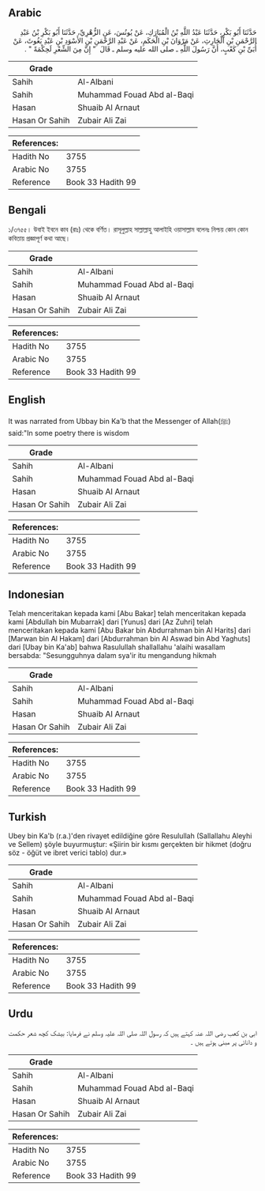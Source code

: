 ## Arabic


<div dir="rtl" lang="ar" style={{fontSize:'larger',backgroundColor:'#f8f9fa',padding:20}}>
حَدَّثَنَا أَبُو بَكْرٍ، حَدَّثَنَا عَبْدُ اللَّهِ بْنُ الْمُبَارَكِ، عَنْ يُونُسَ، عَنِ الزُّهْرِيِّ، حَدَّثَنَا أَبُو بَكْرِ بْنُ عَبْدِ الرَّحْمَنِ بْنِ الْحَارِثِ، عَنْ مَرْوَانَ بْنِ الْحَكَمِ، عَنْ عَبْدِ الرَّحْمَنِ بْنِ الأَسْوَدِ بْنِ عَبْدِ يَغُوثَ، عَنْ أُبَىِّ بْنِ كَعْبٍ، أَنَّ رَسُولَ اللَّهِ ـ صلى الله عليه وسلم ـ قَالَ ‏ "‏ إِنَّ مِنَ الشِّعْرِ لَحِكْمَةً ‏"‏ ‏.‏
</div>
<div style={{backgroundColor:'#f8f9fa',padding:20, marginBottom: 10}}><table> <thead> <tr> <th>Grade</th> <th></th> </tr> </thead> <tbody> <tr><td>Sahih</td><td>Al-Albani</td></tr><tr><td>Sahih</td><td>Muhammad Fouad Abd al-Baqi</td></tr><tr><td>Hasan</td><td>Shuaib Al Arnaut</td></tr><tr><td>Hasan Or Sahih</td><td>Zubair Ali Zai</td></tr></tbody></table><table> <thead> <tr> <th>References:</th> <th></th> </tr> </thead> <tbody><tr><td>Hadith No</td><td>3755</td></tr><tr><td>Arabic No</td><td>3755</td></tr><tr><td>Reference</td><td>Book 33 Hadith 99</td></tr></tbody></table></div>

## Bengali


<div dir="ltr" lang="bn" style={{fontSize:'larger',backgroundColor:'#f8f9fa',padding:20}}>
১/৩৭৫৫। উবাই ইবনে কাব (রাঃ) থেকে বর্ণিত। রাসূলুল্লাহ সাল্লাল্লাহু আলাইহি ওয়াসাল্লাম বলেনঃ নিশ্চয় কোন কোন কবিতায় প্রজ্ঞাপূর্ণ কথা আছে।
</div>
<div style={{backgroundColor:'#f8f9fa',padding:20, marginBottom: 10}}><table> <thead> <tr> <th>Grade</th> <th></th> </tr> </thead> <tbody> <tr><td>Sahih</td><td>Al-Albani</td></tr><tr><td>Sahih</td><td>Muhammad Fouad Abd al-Baqi</td></tr><tr><td>Hasan</td><td>Shuaib Al Arnaut</td></tr><tr><td>Hasan Or Sahih</td><td>Zubair Ali Zai</td></tr></tbody></table><table> <thead> <tr> <th>References:</th> <th></th> </tr> </thead> <tbody><tr><td>Hadith No</td><td>3755</td></tr><tr><td>Arabic No</td><td>3755</td></tr><tr><td>Reference</td><td>Book 33 Hadith 99</td></tr></tbody></table></div>

## English


<div dir="ltr" lang="en" style={{fontSize:'larger',backgroundColor:'#f8f9fa',padding:20}}>
It was narrated from Ubbay bin Ka'b that the Messenger of Allah(ﷺ) said:"In some poetry there is wisdom
</div>
<div style={{backgroundColor:'#f8f9fa',padding:20, marginBottom: 10}}><table> <thead> <tr> <th>Grade</th> <th></th> </tr> </thead> <tbody> <tr><td>Sahih</td><td>Al-Albani</td></tr><tr><td>Sahih</td><td>Muhammad Fouad Abd al-Baqi</td></tr><tr><td>Hasan</td><td>Shuaib Al Arnaut</td></tr><tr><td>Hasan Or Sahih</td><td>Zubair Ali Zai</td></tr></tbody></table><table> <thead> <tr> <th>References:</th> <th></th> </tr> </thead> <tbody><tr><td>Hadith No</td><td>3755</td></tr><tr><td>Arabic No</td><td>3755</td></tr><tr><td>Reference</td><td>Book 33 Hadith 99</td></tr></tbody></table></div>

## Indonesian


<div dir="ltr" lang="id" style={{fontSize:'larger',backgroundColor:'#f8f9fa',padding:20}}>
Telah menceritakan kepada kami [Abu Bakar] telah menceritakan kepada kami [Abdullah bin Mubarrak] dari [Yunus] dari [Az Zuhri] telah menceritakan kepada kami [Abu Bakar bin Abdurrahman bin Al Harits] dari [Marwan bin Al Hakam] dari [Abdurrahman bin Al Aswad bin Abd Yaghuts] dari [Ubay bin Ka'ab] bahwa Rasulullah shallallahu 'alaihi wasallam bersabda: "Sesungguhnya dalam sya'ir itu mengandung hikmah
</div>
<div style={{backgroundColor:'#f8f9fa',padding:20, marginBottom: 10}}><table> <thead> <tr> <th>Grade</th> <th></th> </tr> </thead> <tbody> <tr><td>Sahih</td><td>Al-Albani</td></tr><tr><td>Sahih</td><td>Muhammad Fouad Abd al-Baqi</td></tr><tr><td>Hasan</td><td>Shuaib Al Arnaut</td></tr><tr><td>Hasan Or Sahih</td><td>Zubair Ali Zai</td></tr></tbody></table><table> <thead> <tr> <th>References:</th> <th></th> </tr> </thead> <tbody><tr><td>Hadith No</td><td>3755</td></tr><tr><td>Arabic No</td><td>3755</td></tr><tr><td>Reference</td><td>Book 33 Hadith 99</td></tr></tbody></table></div>

## Turkish


<div dir="ltr" lang="tr" style={{fontSize:'larger',backgroundColor:'#f8f9fa',padding:20}}>
Ubey bin Ka'b (r.a.)'den rivayet edildiğine göre Resulullah (Sallallahu Aleyhi ve Sellem) şöyle buyurmuştur: «Şiirin bir kısmı gerçekten bir hikmet (doğru söz - öğüt ve ibret verici tablo) dur.»
</div>
<div style={{backgroundColor:'#f8f9fa',padding:20, marginBottom: 10}}><table> <thead> <tr> <th>Grade</th> <th></th> </tr> </thead> <tbody> <tr><td>Sahih</td><td>Al-Albani</td></tr><tr><td>Sahih</td><td>Muhammad Fouad Abd al-Baqi</td></tr><tr><td>Hasan</td><td>Shuaib Al Arnaut</td></tr><tr><td>Hasan Or Sahih</td><td>Zubair Ali Zai</td></tr></tbody></table><table> <thead> <tr> <th>References:</th> <th></th> </tr> </thead> <tbody><tr><td>Hadith No</td><td>3755</td></tr><tr><td>Arabic No</td><td>3755</td></tr><tr><td>Reference</td><td>Book 33 Hadith 99</td></tr></tbody></table></div>

## Urdu


<div dir="rtl" lang="ur" style={{fontSize:'larger',backgroundColor:'#f8f9fa',padding:20}}>
ابی بن کعب رضی اللہ عنہ کہتے ہیں کہ رسول اللہ صلی اللہ علیہ وسلم نے فرمایا: بیشک کچھ شعر حکمت و دانائی پر مبنی ہوتے ہیں ۔
</div>
<div style={{backgroundColor:'#f8f9fa',padding:20, marginBottom: 10}}><table> <thead> <tr> <th>Grade</th> <th></th> </tr> </thead> <tbody> <tr><td>Sahih</td><td>Al-Albani</td></tr><tr><td>Sahih</td><td>Muhammad Fouad Abd al-Baqi</td></tr><tr><td>Hasan</td><td>Shuaib Al Arnaut</td></tr><tr><td>Hasan Or Sahih</td><td>Zubair Ali Zai</td></tr></tbody></table><table> <thead> <tr> <th>References:</th> <th></th> </tr> </thead> <tbody><tr><td>Hadith No</td><td>3755</td></tr><tr><td>Arabic No</td><td>3755</td></tr><tr><td>Reference</td><td>Book 33 Hadith 99</td></tr></tbody></table></div>